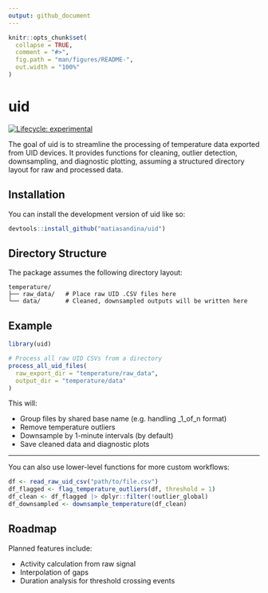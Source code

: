 ```yaml
---
output: github_document
---
```


<!-- README.md is generated from README.Rmd. Please edit that file -->

```r
knitr::opts_chunk$set(
  collapse = TRUE,
  comment = "#>",
  fig.path = "man/figures/README-",
  out.width = "100%"
)
```

# uid

<!-- badges: start -->
[![Lifecycle: experimental](https://img.shields.io/badge/lifecycle-experimental-orange.svg)](https://lifecycle.r-lib.org/articles/stages.html#experimental)
<!-- badges: end -->

The goal of uid is to streamline the processing of temperature data exported from UID devices. It provides functions for cleaning, outlier detection, downsampling, and diagnostic plotting, assuming a structured directory layout for raw and processed data.

## Installation

You can install the development version of uid like so:

```r
devtools::install_github("matiasandina/uid")
```

## Directory Structure

The package assumes the following directory layout:

```
temperature/
├── raw_data/   # Place raw UID .CSV files here
└── data/       # Cleaned, downsampled outputs will be written here
```

## Example

```r
library(uid)

# Process all raw UID CSVs from a directory
process_all_uid_files(
  raw_export_dir = "temperature/raw_data",
  output_dir = "temperature/data"
)
```

This will:

- Group files by shared base name (e.g. handling _1_of_n format)
- Remove temperature outliers
- Downsample by 1-minute intervals (by default)
- Save cleaned data and diagnostic plots

***

You can also use lower-level functions for more custom workflows:

```r
df <- read_raw_uid_csv("path/to/file.csv")
df_flagged <- flag_temperature_outliers(df, threshold = 1)
df_clean <- df_flagged |> dplyr::filter(!outlier_global)
df_downsampled <- downsample_temperature(df_clean)

```

## Roadmap

Planned features include:

* Activity calculation from raw signal
* Interpolation of gaps
* Duration analysis for threshold crossing events

